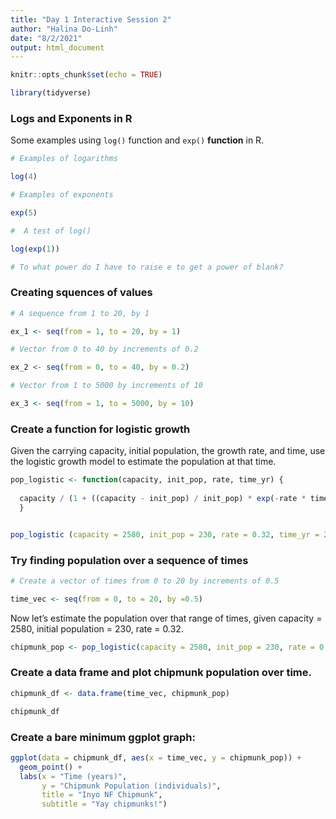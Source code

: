 ```yaml
---
title: "Day 1 Interactive Session 2"
author: "Halina Do-Linh"
date: "8/2/2021"
output: html_document
---
```


```r
knitr::opts_chunk$set(echo = TRUE)

library(tidyverse)

```

### Logs and Exponents in R

Some examples using `log()` function and `exp()` **function** in R.

```r
# Examples of logarithms

log(4)

# Examples of exponents

exp(5)

#  A test of log()

log(exp(1))

# To what power do I have to raise e to get a power of blank?

```

### Creating squences of values

```r
# A sequence from 1 to 20, by 1

ex_1 <- seq(from = 1, to = 20, by = 1)

# Vector from 0 to 40 by increments of 0.2

ex_2 <- seq(from = 0, to = 40, by = 0.2)

# Vector from 1 to 5000 by increments of 10

ex_3 <- seq(from = 1, to = 5000, by = 10)


```

### Create a function for logistic growth

Given the carrying capacity, initial population, the growth rate, and time, use the logistic growth model to estimate the population at that time.
```r

pop_logistic <- function(capacity, init_pop, rate, time_yr) { 
  
  capacity / (1 + ((capacity - init_pop) / init_pop) * exp(-rate * time_yr))
  }


pop_logistic (capacity = 2580, init_pop = 230, rate = 0.32, time_yr = 2.4)

```

### Try finding population over a sequence of times 
```r
# Create a vector of times from 0 to 20 by increments of 0.5

time_vec <- seq(from = 0, to = 20, by =0.5)

```

Now let's estimate the population over that range of times, given capacity = 2580, initial population = 230, rate = 0.32.

```r

chipmunk_pop <- pop_logistic(capacity = 2580, init_pop = 230, rate = 0.32, time_yr = time_vec)

```

### Create a data frame and plot chipmunk population over time.

```r

chipmunk_df <- data.frame(time_vec, chipmunk_pop)

chipmunk_df

```

### Create a bare minimum ggplot graph:

```r
ggplot(data = chipmunk_df, aes(x = time_vec, y = chipmunk_pop)) + 
  geom_point() + 
  labs(x = "Time (years)", 
       y = "Chipmunk Population (individuals)",
       title = "Inyo NF Chipmunk",
       subtitle = "Yay chipmunks!")

```


